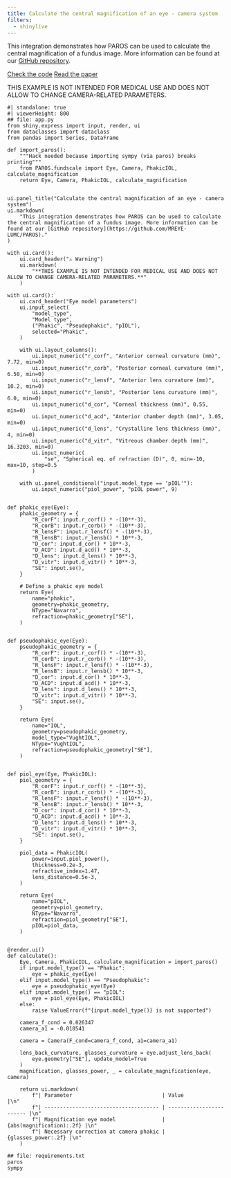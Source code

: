 ```yaml
---
title: Calculate the central magnification of an eye - camera system
filters:
  - shinylive
---
```


This integration demonstrates how PAROS can be used to calculate the central magnification of a fundus image. More information can be found at our [GitHub repository](https://github.com/MREYE-LUMC/PAROS).

[Check the code](https://github.com/MREYE-LUMC/PAROS){.btn .btn-outline-primary .btn role="button"}
[Read the paper](https://doi.org/10.1167/iovs.65.1.43){.btn .btn-outline-primary .btn role="button"}

::: {.callout-warning}
THIS EXAMPLE IS NOT INTENDED FOR MEDICAL USE AND DOES NOT ALLOW TO CHANGE CAMERA-RELATED PARAMETERS.
:::

:::{.column-screen-inset}
```shinylive-python
#| standalone: true
#| viewerHeight: 800
## file: app.py
from shiny.express import input, render, ui
from dataclasses import dataclass
from pandas import Series, DataFrame

def import_paros():
    """Hack needed because importing sympy (via paros) breaks printing"""
    from PAROS.fundscale import Eye, Camera, PhakicIOL, calculate_magnification
    return Eye, Camera, PhakicIOL, calculate_magnification


ui.panel_title("Calculate the central magnification of an eye - camera system")
ui.markdown(
    "This integration demonstrates how PAROS can be used to calculate the central magnification of a fundus image. More information can be found at our [GitHub repository](https://github.com/MREYE-LUMC/PAROS)."
)

with ui.card():
    ui.card_header("⚠ Warning")
    ui.markdown(
        "**THIS EXAMPLE IS NOT INTENDED FOR MEDICAL USE AND DOES NOT ALLOW TO CHANGE CAMERA-RELATED PARAMETERS.**"
    )

with ui.card():
    ui.card_header("Eye model parameters")
    ui.input_select(
        "model_type",
        "Model type",
        ("Phakic", "Pseudophakic", "pIOL"),
        selected="Phakic",
    )

    with ui.layout_columns():
        ui.input_numeric("r_corf", "Anterior corneal curvature (mm)", 7.72, min=0)
        ui.input_numeric("r_corb", "Posterior corneal curvature (mm)", 6.50, min=0)
        ui.input_numeric("r_lensf", "Anterior lens curvature (mm)", 10.2, min=0)
        ui.input_numeric("r_lensb", "Posterior lens curvature (mm)", 6.0, min=0)
        ui.input_numeric("d_cor", "Corneal thickness (mm)", 0.55, min=0)
        ui.input_numeric("d_acd", "Anterior chamber depth (mm)", 3.05, min=0)
        ui.input_numeric("d_lens", "Crystalline lens thickness (mm)", 4, min=0)
        ui.input_numeric("d_vitr", "Vitreous chamber depth (mm)", 16.3203, min=0)
        ui.input_numeric(
            "se", "Spherical eq. of refraction (D)", 0, min=-10, max=10, step=0.5
        )

    with ui.panel_conditional("input.model_type == 'pIOL'"):
        ui.input_numeric("piol_power", "pIOL power", 9)


def phakic_eye(Eye):
    phakic_geometry = {
        "R_corF": input.r_corf() * -(10**-3),
        "R_corB": input.r_corb() * -(10**-3),
        "R_lensF": input.r_lensf() * -(10**-3),
        "R_lensB": input.r_lensb() * 10**-3,
        "D_cor": input.d_cor() * 10**-3,
        "D_ACD": input.d_acd() * 10**-3,
        "D_lens": input.d_lens() * 10**-3,
        "D_vitr": input.d_vitr() * 10**-3,
        "SE": input.se(),
    }

    # Define a phakic eye model
    return Eye(
        name="phakic",
        geometry=phakic_geometry,
        NType="Navarro",
        refraction=phakic_geometry["SE"],
    )


def pseudophakic_eye(Eye):
    pseudophakic_geometry = {
        "R_corF": input.r_corf() * -(10**-3),
        "R_corB": input.r_corb() * -(10**-3),
        "R_lensF": input.r_lensf() * -(10**-3),
        "R_lensB": input.r_lensb() * 10**-3,
        "D_cor": input.d_cor() * 10**-3,
        "D_ACD": input.d_acd() * 10**-3,
        "D_lens": input.d_lens() * 10**-3,
        "D_vitr": input.d_vitr() * 10**-3,
        "SE": input.se(),
    }

    return Eye(
        name="IOL",
        geometry=pseudophakic_geometry,
        model_type="VughtIOL",
        NType="VughtIOL",
        refraction=pseudophakic_geometry["SE"],
    )


def piol_eye(Eye, PhakicIOL):
    piol_geometry = {
        "R_corF": input.r_corf() * -(10**-3),
        "R_corB": input.r_corb() * -(10**-3),
        "R_lensF": input.r_lensf() * -(10**-3),
        "R_lensB": input.r_lensb() * 10**-3,
        "D_cor": input.d_cor() * 10**-3,
        "D_ACD": input.d_acd() * 10**-3,
        "D_lens": input.d_lens() * 10**-3,
        "D_vitr": input.d_vitr() * 10**-3,
        "SE": input.se(),
    }

    piol_data = PhakicIOL(
        power=input.piol_power(),
        thickness=0.2e-3,
        refractive_index=1.47,
        lens_distance=0.5e-3,
    )

    return Eye(
        name="pIOL",
        geometry=piol_geometry,
        NType="Navarro",
        refraction=piol_geometry["SE"],
        pIOL=piol_data,
    )


@render.ui()
def calculate():
    Eye, Camera, PhakicIOL, calculate_magnification = import_paros()
    if input.model_type() == "Phakic":
        eye = phakic_eye(Eye)
    elif input.model_type() == "Pseudophakic":
        eye = pseudophakic_eye(Eye)
    elif input.model_type() == "pIOL":
        eye = piol_eye(Eye, PhakicIOL)
    else:
        raise ValueError(f"{input.model_type()} is not supported")

    camera_f_cond = 0.026347
    camera_a1 = -0.010541

    camera = Camera(F_cond=camera_f_cond, a1=camera_a1)

    lens_back_curvature, glasses_curvature = eye.adjust_lens_back(
        eye.geometry["SE"], update_model=True
    )
    magnification, glasses_power, _ = calculate_magnification(eye, camera)

    return ui.markdown(
        f"| Parameter                             | Value                    |\n"
        f"| ------------------------------------- | ------------------------ |\n"
        f"| Magnification eye model               | {abs(magnification):.2f} |\n"
        f"| Necessary correction at camera phakic | {glasses_power:.2f} |\n"
    )

## file: requirements.txt
paros
sympy
```
:::
